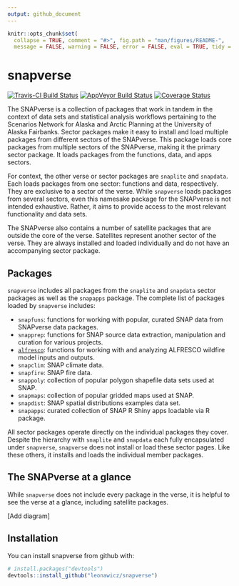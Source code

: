 ```yaml
---
output: github_document
---
```


<!-- README.md is generated from README.Rmd. Please edit that file -->

```r
knitr::opts_chunk$set(
  collapse = TRUE, comment = "#>", fig.path = "man/figures/README-",
  message = FALSE, warning = FALSE, error = FALSE, eval = TRUE, tidy = TRUE)
```
# snapverse

[![Travis-CI Build Status](https://travis-ci.org/leonawicz/snapverse.svg?branch=master)](https://travis-ci.org/leonawicz/snapverse)
[![AppVeyor Build Status](https://ci.appveyor.com/api/projects/status/github/leonawicz/snapverse?branch=master&svg=true)](https://ci.appveyor.com/project/leonawicz/snapverse)
[![Coverage Status](https://img.shields.io/codecov/c/github/leonawicz/snapverse/master.svg)](https://codecov.io/github/leonawicz/snapverse?branch=master)

The SNAPverse is a collection of packages that work in tandem in the context of data sets and statistical analysis workflows pertaining to the Scenarios Network for Alaska and Arctic Planning at the University of Alaska Fairbanks. Sector packages make it easy to install and load multiple packages from different sectors of the SNAPverse. This package loads core packages from multiple sectors of the SNAPverse, making it the primary sector package. 
It loads packages from the functions, data, and apps sectors.

For context, the other verse or sector packages are `snaplite` and `snapdata`. Each loads packages from one sector: functions and data, respectively.
They are exclusive to a sector of the verse. While `snapverse` loads packages from several sectors,
even this namesake package for the SNAPverse is not intended exhaustive. Rather, it aims to provide access to the most relevant functionality and data sets.

The SNAPverse also contains a number of satellite packages that are outside the core of the verse. Satellites represent another sector of the verse.
They are always installed and loaded individually and do not have an accompanying sector package. 

## Packages

`snapverse` includes all packages from the `snaplite` and `snapdata` sector packages as well as the `snapapps` package.
The complete list of packages loaded by `snapverse` includes:

* `snapfuns`: functions for working with popular, curated SNAP data from SNAPverse data packages.
* `snapprep`: functions for SNAP source data extraction, manipulation and curation for various projects.
* [`alfresco`](https://leonawicz.github.io/alfresco/): functions for working with and analyzing ALFRESCO wildfire model inputs and outputs.
* `snapclim`: SNAP climate data.
* `snapfire`: SNAP fire data.
* `snappoly`: collection of popular polygon shapefile data sets used at SNAP.
* `snapmaps`: collection of popular gridded maps used at SNAP.
* `snapdist`: SNAP spatial distributions examples data set.
* `snapapps`: curated collection of SNAP R Shiny apps loadable via R package.

All sector packages operate directly on the individual packages they cover.
Despite the hierarchy with `snaplite` and `snapdata` each fully encapsulated under `snapverse`,
`snapverse` does not install or load these sector pages. Like these others, it installs and loads the individual member packages.

## The SNAPverse at a glance

While `snapverse` does not include every package in the verse, it is helpful to see the verse at a glance, including satellite packages.

[Add diagram]

## Installation

You can install snapverse from github with:

```r
# install.packages("devtools")
devtools::install_github("leonawicz/snapverse")
```
